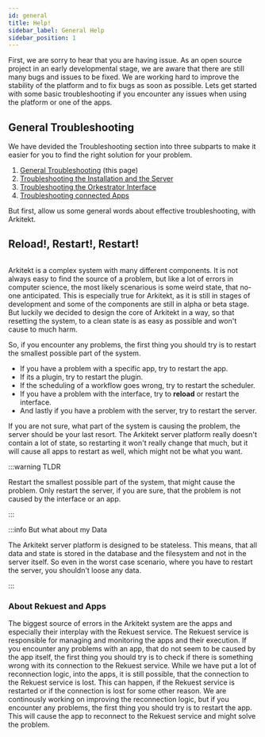 ```yaml
---
id: general
title: Help! 
sidebar_label: General Help
sidebar_position: 1
---
```



First, we are sorry to hear that you are having issue. As an open source project in an early developmental stage, we are aware that there are still many bugs and issues to be fixed. 
We are working hard to improve the stability of the platform and to fix bugs as soon as possible. Lets get started with some basic troubleshooting if you encounter any
issues when using the platform or one of the apps.

## General Troubleshooting

We have devided the Troubleshooting section into three subparts to make it easier for you to find the right solution for your problem.

1. [General Troubleshooting](./general) (this page)
2. [Troubleshooting the Installation and the Server](./startup)
3. [Troubleshooting the Orkestrator Interface](./interface)
4. [Troubleshooting connected Apps](./apps)

But first, allow us some general words about effective troubleshooting, with Arkitekt.

## Reload!, Restart!, Restart!

<Image img={turn}/>


Arkitekt is a complex system with many different components. It is not always easy to find the source of a problem, but like a lot of errors in computer 
science, the most likely scenarious is some weird state, that no-one anticipated. This is especially true for Arkitekt, as it is still in stages of development
and some of the components are still in alpha or beta stage. But luckily we decided to design the core of Arkitekt in a way, so that resetting the system, to 
a clean state is as easy as possible and won't cause to much harm.

So, if you encounter any problems, the first thing you should try is to restart the smallest possible part of the system.
- If you have a problem with a specific app, try to restart the app. 
- If its a plugin, try to restart the plugin. 
- If the scheduling of a workflow goes wrong, try to restart the scheduler.
- If you have a problem with the interface, try to **reload** or restart the interface. 
- And lastly if you have a problem with the server, try to restart the server.

If you are not sure, what part of the system is causing the problem, the server should be your last resort. The Arkitekt server platform
really doesn't contain a lot of state, so restarting it won't really change that much, but it will cause all apps to restart as well, which might not be what you want.

:::warning TLDR

Restart the smallest possible part of the system, that might cause the problem. Only restart the server, if you are sure, that the problem is not caused by the interface or an app.

:::

:::info But what about my Data

The Arkitekt server platform is designed to be stateless. This means, that all data and state is stored in the database and the filesystem and not in the server itself. So even in the worst case 
scenario, where you have to restart the server, you shouldn't loose any data. 

:::

### About Rekuest and Apps

The biggest source of errors in the Arkitekt system are the apps and especially their interplay with the Rekuest service. The Rekuest service is responsible for managing
and monitoring the apps and their execution. If you encounter any problems with an app, that do not seem to be caused by the app itself, the first thing you should try
is to check if there is something wrong with its connection to the Rekuest service. While we have put a lot of reconnection logic, into the apps, it is still possible, that
the connection to the Rekuest service is lost. This can happen, if the Rekuest service is restarted or if the connection is lost for some other reason. We are continously
working on improving the reconnection logic, but if you encounter any problems, the first thing you should try is to restart the app. This will cause the app to reconnect to
the Rekuest service and might solve the problem.